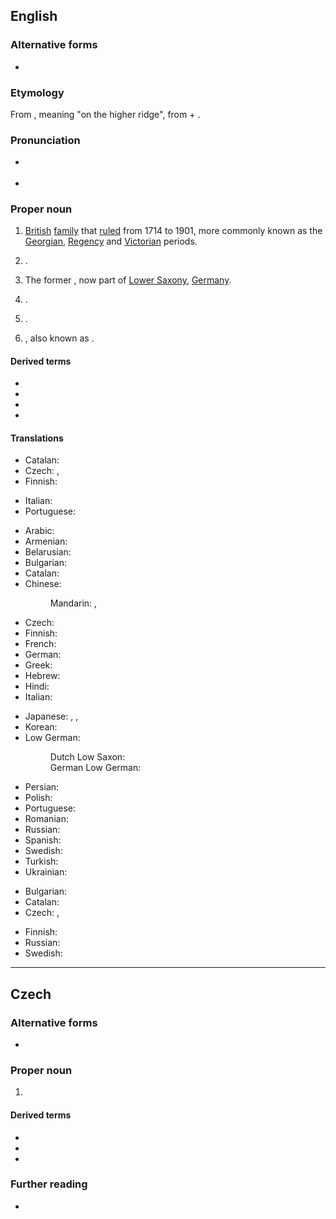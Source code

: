 {{also|Hanóver|Hanôver}}
==English==
{{wikipedia|Hanover (disambiguation)|Hanover}}

===Alternative forms===
* {{sense|city in Germany}} {{l|en|Hannover}}

===Etymology===
From {{der|en|de|Hanover}}, meaning "on the higher ridge", from {{der|en|gml|hoch||high}} + {{m|gml|over||edge, shore}}.

===Pronunciation===
* {{a|UK}} {{IPA|en|/ˈhænəvə/}}
* {{a|US}} {{IPA|en|/ˈhænˌoʊvɚ/}}

===Proper noun===
{{en-proper noun}}

# [[British]] [[family]] that [[rule]]d from 1714 to 1901, more commonly known as the [[Georgian]], [[Regency]] and [[Victorian]] periods.
# {{place|en|capital city|s/Lower Saxony|c/Germany}}.
# {{lb|en|historical}} The former {{w|Kingdom of Hanover}}, now part of [[Lower Saxony]], [[Germany]].
# {{place|en|parish|c/Jamaica}}.
# {{place|en|township|s/New Jersey}}.
# {{place|en|census-designated place/county seat|co/Hanover County|s/Virginia|c/USA}}, also known as {{l|en|Hanover Courthouse}}.

====Derived terms====
* {{l|en|Hanover County}}
* {{l|en|Hanoverian}}
* {{l|en|Hanover Parish}}
* {{l|en|New Hanover County}}

====Translations====
{{trans-top|British royal family}}
* Catalan: {{t|ca|Hannover}}
* Czech: {{t|cs|Hannoverští|p}}, {{t|cs|Hannoverská dynastie|f}}
* Finnish: {{t|fi|Hanover}}
{{trans-mid}}
* Italian: {{t|it|Annover|alt=l'Annover|m}}
* Portuguese: {{t+|pt|Hanôver}}
{{trans-bottom}}

{{trans-top|German city}}
* Arabic: {{t|ar|هَانُوفَر|m|tr=hanūfar}}
* Armenian: {{t|hy|Հաննովեր}}
* Belarusian: {{t|be|Гано́вер|m}}
* Bulgarian: {{t|bg|Хано́вер|m}}
* Catalan: {{t|ca|Hannover}}
* Chinese:
*: Mandarin: {{t+|cmn|漢諾威|sc=Hani}}, {{t+|cmn|汉诺威|tr=Hànnuòwēi|sc=Hani}}
* Czech: {{t+|cs|Hannover|m}}
* Finnish: {{t+|fi|Hannover}}
* French: {{t+|fr|Hanovre|m}}
* German: {{t+|de|Hannover|n}}
* Greek: {{t+|el|Αννόβερο}}
* Hebrew: {{t|he|הנובר}}
* Hindi: {{t|hi|हनोवर}}
* Italian: {{t|it|Annover|f}}
{{trans-mid}}
* Japanese: {{t|ja|ハノーファー|tr=Hanōfā}}, {{t|ja|ハノーヴァー|tr=Hanōvā}}, {{t|ja|ハノーバー|tr=Hanōbā}}
* Korean: {{t|ko|^하노버}}
* Low German:
*: Dutch Low Saxon: {{t|nds-nl|Hannover}}
*: German Low German: {{t|nds-de|Hannover|n}}
* Persian: {{t|fa|هانوفر}}
* Polish: {{t+|pl|Hanower|m}}
* Portuguese: {{t+|pt|Hanôver}}
* Romanian: {{t|ro|Hanovra|f}}
* Russian: {{t+|ru|Ганно́вер|m}}
* Spanish: {{t|es|Hanóver|m}}
* Swedish: {{t+|sv|Hannover}}
* Turkish: {{t|tr|Hannover}}
* Ukrainian: {{t|uk|Ганно́вер|m}}
{{trans-bottom}}

{{trans-top|kingdom}}
* Bulgarian: {{t|bg|Хано́вер|m}}
* Catalan: {{t|ca|Hannover}}
* Czech: {{t|cs|Hannoversko|n}}, {{t|cs|Hannoverské království}}
{{trans-mid}}
* Finnish: {{t+|fi|Hannover}}
* Russian: {{t+|ru|Ганно́вер|m}}
* Swedish: {{t+|sv|Hannover}}
{{trans-bottom}}

----

==Czech==

===Alternative forms===
* {{l|cs|Hannover}}

===Proper noun===
{{cs-proper noun|g=m}}

# {{place|cs|city|in northwestern|c/Germany|t1=Hanover}}

====Derived terms====
* {{l|cs|Hanoveran}}
* {{l|cs|Hanoversko}}
* {{l|cs|hanoverský}}

===Further reading===
* {{R:KNLA}}